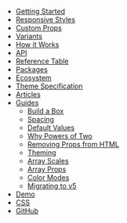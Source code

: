 - [Getting Started](/getting-started)
- [Responsive Styles](/responsive-styles)
- [Custom Props](/custom-props)
- [Variants](/variants)
- [How it Works](/how-it-works)
- [API](/api)
- [Reference Table](/table)
- [Packages](/packages)
- [Ecosystem](/ecosystem)
- [Theme Specification](/theme-specification)
- [Articles](/articles)
- [Guides](/guides)
  - [Build a Box](/guides/build-a-box)
  - [Spacing](/guides/spacing)
  - [Default Values](/guides/default-values)
  - [Why Powers of Two](/guides/why-powers-of-two)
  - [Removing Props from HTML](/guides/removing-props-from-html)
  - [Theming](/guides/theming)
  - [Array Scales](/guides/array-scales)
  - [Array Props](/guides/array-props)
  - [Color Modes](/guides/color-modes)
  - [Migrating to v5](/guides/migrating)
- [Demo](/demo)
- [CSS](/css)
- [GitHub](https://github.com/styled-system/styled-system)
